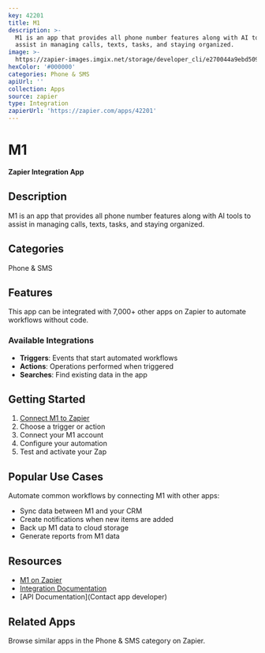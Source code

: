 ```yaml
---
key: 42201
title: M1
description: >-
  M1 is an app that provides all phone number features along with AI tools to
  assist in managing calls, texts, tasks, and staying organized.
image: >-
  https://zapier-images.imgix.net/storage/developer_cli/e270044a9ebd5094b8b896bc9f684679.png?auto=format%2Ccompress&ixlib=python-3.0.0&q=50
hexColor: '#000000'
categories: Phone & SMS
apiUrl: ''
collection: Apps
source: zapier
type: Integration
zapierUrl: 'https://zapier.com/apps/42201'
---
```

# M1

**Zapier Integration App**

## Description

M1 is an app that provides all phone number features along with AI tools to assist in managing calls, texts, tasks, and staying organized.

## Categories

Phone & SMS

## Features

This app can be integrated with 7,000+ other apps on Zapier to automate workflows without code.

### Available Integrations

- **Triggers**: Events that start automated workflows
- **Actions**: Operations performed when triggered
- **Searches**: Find existing data in the app

## Getting Started

1. [Connect M1 to Zapier](https://zapier.com/apps/42201)
2. Choose a trigger or action
3. Connect your M1 account
4. Configure your automation
5. Test and activate your Zap

## Popular Use Cases

Automate common workflows by connecting M1 with other apps:

- Sync data between M1 and your CRM
- Create notifications when new items are added
- Back up M1 data to cloud storage
- Generate reports from M1 data

## Resources

- [M1 on Zapier](https://zapier.com/apps/42201)
- [Integration Documentation](https://zapier.com/apps/42201/integrations)
- [API Documentation](Contact app developer)

## Related Apps

Browse similar apps in the Phone & SMS category on Zapier.
